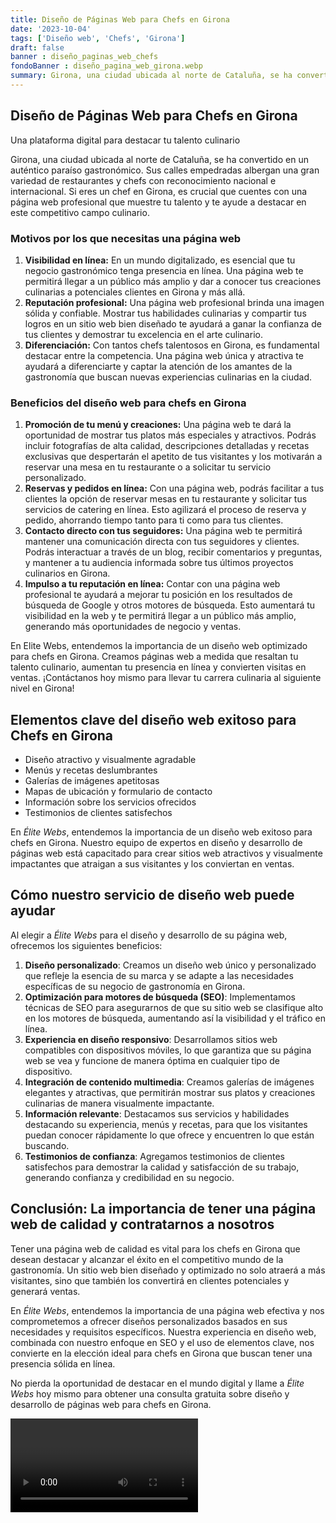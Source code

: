 ```yaml
---
title: Diseño de Páginas Web para Chefs en Girona
date: '2023-10-04'
tags: ['Diseño web', 'Chefs', 'Girona']
draft: false
banner : diseño_paginas_web_chefs
fondoBanner : diseño_pagina_web_girona.webp
summary: Girona, una ciudad ubicada al norte de Cataluña, se ha convertido en un auténtico paraíso gastronómico. Sus calles empedradas albergan una gran variedad de restaurantes y chefs con reconocimiento nacional e internacional. Si eres un chef en Girona, es crucial que cuentes con una página web profesional que muestre tu talento y te ayude a destacar en este competitivo campo culinario.
---
```


## Diseño de Páginas Web para Chefs en Girona
Una plataforma digital para destacar tu talento culinario

Girona, una ciudad ubicada al norte de Cataluña, se ha convertido en un auténtico paraíso gastronómico. Sus calles empedradas albergan una gran variedad de restaurantes y chefs con reconocimiento nacional e internacional. Si eres un chef en Girona, es crucial que cuentes con una página web profesional que muestre tu talento y te ayude a destacar en este competitivo campo culinario.

### Motivos por los que necesitas una página web
1. **Visibilidad en línea:** En un mundo digitalizado, es esencial que tu negocio gastronómico tenga presencia en línea. Una página web te permitirá llegar a un público más amplio y dar a conocer tus creaciones culinarias a potenciales clientes en Girona y más allá.
2. **Reputación profesional:** Una página web profesional brinda una imagen sólida y confiable. Mostrar tus habilidades culinarias y compartir tus logros en un sitio web bien diseñado te ayudará a ganar la confianza de tus clientes y demostrar tu excelencia en el arte culinario.
3. **Diferenciación:** Con tantos chefs talentosos en Girona, es fundamental destacar entre la competencia. Una página web única y atractiva te ayudará a diferenciarte y captar la atención de los amantes de la gastronomía que buscan nuevas experiencias culinarias en la ciudad.

### Beneficios del diseño web para chefs en Girona
1. **Promoción de tu menú y creaciones:** Una página web te dará la oportunidad de mostrar tus platos más especiales y atractivos. Podrás incluir fotografías de alta calidad, descripciones detalladas y recetas exclusivas que despertarán el apetito de tus visitantes y los motivarán a reservar una mesa en tu restaurante o a solicitar tu servicio personalizado.
2. **Reservas y pedidos en línea:** Con una página web, podrás facilitar a tus clientes la opción de reservar mesas en tu restaurante y solicitar tus servicios de catering en línea. Esto agilizará el proceso de reserva y pedido, ahorrando tiempo tanto para ti como para tus clientes.
3. **Contacto directo con tus seguidores:** Una página web te permitirá mantener una comunicación directa con tus seguidores y clientes. Podrás interactuar a través de un blog, recibir comentarios y preguntas, y mantener a tu audiencia informada sobre tus últimos proyectos culinarios en Girona.
4. **Impulso a tu reputación en línea:** Contar con una página web profesional te ayudará a mejorar tu posición en los resultados de búsqueda de Google y otros motores de búsqueda. Esto aumentará tu visibilidad en la web y te permitirá llegar a un público más amplio, generando más oportunidades de negocio y ventas.

En Elite Webs, entendemos la importancia de un diseño web optimizado para chefs en Girona. Creamos páginas web a medida que resaltan tu talento culinario, aumentan tu presencia en línea y convierten visitas en ventas. ¡Contáctanos hoy mismo para llevar tu carrera culinaria al siguiente nivel en Girona!

<GifSeo />

<Cta />

## Elementos clave del diseño web exitoso para Chefs en Girona

- Diseño atractivo y visualmente agradable
- Menús y recetas deslumbrantes
- Galerías de imágenes apetitosas
- Mapas de ubicación y formulario de contacto
- Información sobre los servicios ofrecidos
- Testimonios de clientes satisfechos

En *Élite Webs*, entendemos la importancia de un diseño web exitoso para chefs en Girona. Nuestro equipo de expertos en diseño y desarrollo de páginas web está capacitado para crear sitios web atractivos y visualmente impactantes que atraigan a sus visitantes y los conviertan en ventas.

## Cómo nuestro servicio de diseño web puede ayudar

Al elegir a *Élite Webs* para el diseño y desarrollo de su página web, ofrecemos los siguientes beneficios:

1. **Diseño personalizado**: Creamos un diseño web único y personalizado que refleje la esencia de su marca y se adapte a las necesidades específicas de su negocio de gastronomía en Girona.
2. **Optimización para motores de búsqueda (SEO)**: Implementamos técnicas de SEO para asegurarnos de que su sitio web se clasifique alto en los motores de búsqueda, aumentando así la visibilidad y el tráfico en línea.
3. **Experiencia en diseño responsivo**: Desarrollamos sitios web compatibles con dispositivos móviles, lo que garantiza que su página web se vea y funcione de manera óptima en cualquier tipo de dispositivo.
4. **Integración de contenido multimedia**: Creamos galerías de imágenes elegantes y atractivas, que permitirán mostrar sus platos y creaciones culinarias de manera visualmente impactante.
5. **Información relevante**: Destacamos sus servicios y habilidades destacando su experiencia, menús y recetas, para que los visitantes puedan conocer rápidamente lo que ofrece y encuentren lo que están buscando.
6. **Testimonios de confianza**: Agregamos testimonios de clientes satisfechos para demostrar la calidad y satisfacción de su trabajo, generando confianza y credibilidad en su negocio.

## Conclusión: La importancia de tener una página web de calidad y contratarnos a nosotros

Tener una página web de calidad es vital para los chefs en Girona que desean destacar y alcanzar el éxito en el competitivo mundo de la gastronomía. Un sitio web bien diseñado y optimizado no solo atraerá a más visitantes, sino que también los convertirá en clientes potenciales y generará ventas.

En *Élite Webs*, entendemos la importancia de una página web efectiva y nos comprometemos a ofrecer diseños personalizados basados en sus necesidades y requisitos específicos. Nuestra experiencia en diseño web, combinada con nuestro enfoque en SEO y el uso de elementos clave, nos convierte en la elección ideal para chefs en Girona que buscan tener una presencia sólida en línea.

No pierda la oportunidad de destacar en el mundo digital y llame a *Élite Webs* hoy mismo para obtener una consulta gratuita sobre diseño y desarrollo de páginas web para chefs en Girona.

<Video />

<CtaBot job='Chefs' city='Girona'/>

<Gmaps query='Girona+españa+maps' />